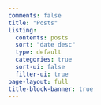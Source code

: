 ```yaml
---
comments: false
title: "Posts"
listing:
  contents: posts
  sort: "date desc"
  type: default
  categories: true
  sort-ui: false
  filter-ui: true
page-layout: full
title-block-banner: true
---
```

